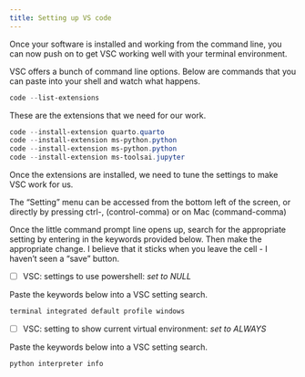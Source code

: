 ```yaml
---
title: Setting up VS code
---
```


Once your software is installed and working from the command line, you
can now push on to get VSC working well with your terminal environment.

VSC offers a bunch of command line options.  Below are commands that you
can paste into your shell and watch what happens.

```powershell
code --list-extensions
```

These are the extensions that we need for our work.

```powershell
code --install-extension quarto.quarto
code --install-extension ms-python.python
code --install-extension ms-python.python
code --install-extension ms-toolsai.jupyter
```

Once the extensions are installed, we need to tune the settings to
make VSC work for us.

The "Setting" menu can be accessed from the bottom left of the screen, or directly
by pressing ctrl-, (control-comma) or on Mac (command-comma)

Once the little command prompt line opens up, search for the appropriate setting by entering in the keywords provided below.  Then make the appropriate change.  I believe that it sticks when you leave the cell - I haven't seen a "save" button.

- [ ] VSC: settings to use powershell: *set to NULL*

Paste the keywords below into a VSC setting search.

```powershell
terminal integrated default profile windows
```

- [ ] VSC: setting to show current virtual environment: *set to ALWAYS*

Paste the keywords below into a VSC setting search.

```powershell
python interpreter info
```
